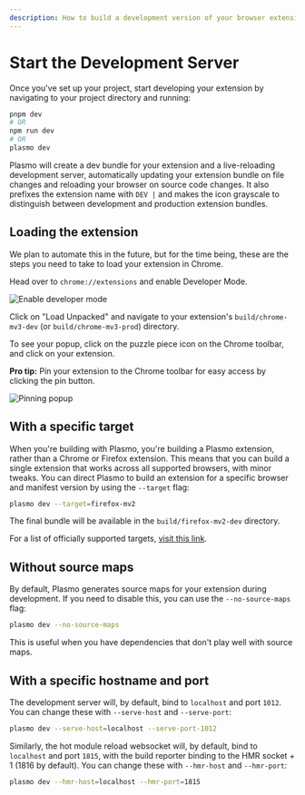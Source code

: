 ```yaml
---
description: How to build a development version of your browser extension.
---
```


# Start the Development Server

Once you've set up your project, start developing your extension by navigating to your project directory and running:

```sh
pnpm dev
# OR
npm run dev
# OR
plasmo dev
```

Plasmo will create a dev bundle for your extension and a live-reloading development server, automatically updating your extension bundle on file changes and reloading your browser on source code changes. It also prefixes the extension name with `DEV |` and makes the icon grayscale to distinguish between development and production extension bundles.

## Loading the extension

We plan to automate this in the future, but for the time being, these are the steps you need to take to load your extension in Chrome.

Head over to `chrome://extensions` and enable Developer Mode.

![Enable developer mode](@screenshots/developer_mode.png)

Click on "Load Unpacked" and navigate to your extension's `build/chrome-mv3-dev` (or `build/chrome-mv3-prod`) directory.

To see your popup, click on the puzzle piece icon on the Chrome toolbar, and click on your extension.

**Pro tip:** Pin your extension to the Chrome toolbar for easy access by clicking the pin button.

![Pinning popup](@screenshots/popup_example.png)

## With a specific target

When you're building with Plasmo, you're building a Plasmo extension, rather than a Chrome or Firefox extension. This means that you can build a single extension that works across all supported browsers, with minor tweaks. You can direct Plasmo to build an extension for a specific browser and manifest version by using the `--target` flag:

```sh
plasmo dev --target=firefox-mv2
```

The final bundle will be available in the `build/firefox-mv2-dev` directory.

For a list of officially supported targets, [visit this link](./faq#what-are-the-officially-supported-browser-targets).

## Without source maps

By default, Plasmo generates source maps for your extension during development. If you need to disable this, you can use the `--no-source-maps` flag:

```sh
plasmo dev --no-source-maps
```

This is useful when you have dependencies that don't play well with source maps.

## With a specific hostname and port

The development server will, by default, bind to `localhost` and port `1012`. You can change these with `--serve-host` and `--serve-port`:

```sh
plasmo dev --serve-host=localhost --serve-port-1012
```

Similarly, the hot module reload websocket will, by default, bind to `localhost` and port `1815`, with the build reporter binding to the HMR socket + 1 (1816 by default). You can change these with `--hmr-host` and `--hmr-port`:

```sh
plasmo dev --hmr-host=localhost --hmr-port=1815
```
